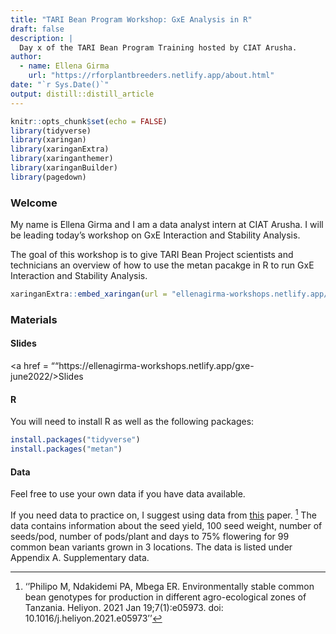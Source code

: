 ```yaml
---
title: "TARI Bean Program Workshop: GxE Analysis in R"
draft: false
description: |
  Day x of the TARI Bean Program Training hosted by CIAT Arusha.
author:
  - name: Ellena Girma
    url: "https://rforplantbreeders.netlify.app/about.html"
date: "`r Sys.Date()`"
output: distill::distill_article
---
```

```r
knitr::opts_chunk$set(echo = FALSE)
library(tidyverse)
library(xaringan)
library(xaringanExtra)
library(xaringanthemer)
library(xaringanBuilder)
library(pagedown)
```


### Welcome

My name is Ellena Girma and I am a data analyst intern at CIAT Arusha. I will be leading today's workshop on GxE Interaction and Stability Analysis. 

The goal of this workshop is to give TARI Bean Project scientists and technicians an overview of how to use the metan pacakge in R to run GxE Interaction and Stability Analysis.


```r
xaringanExtra::embed_xaringan(url = "ellenagirma-workshops.netlify.app/gxe-june2022/index.html", ratio = "16:9")
```


### Materials 

#### Slides

<a href = ""https://ellenagirma-workshops.netlify.app/gxe-june2022/>Slides</a>

#### R

You will need to install R as well as the following packages:

```r

install.packages("tidyverse")
install.packages("metan")

```

#### Data

Feel free to use your own data if you have data available. 

If you need data to practice on, I suggest using data from <a href = "https://www.sciencedirect.com/science/article/pii/S2405844021000785">this</a> paper. ^[''Philipo M, Ndakidemi PA, Mbega ER. Environmentally stable common bean genotypes for production in different agro-ecological zones of Tanzania. Heliyon. 2021 Jan 19;7(1):e05973. doi: 10.1016/j.heliyon.2021.e05973''
] The data contains information about the seed yield, 100 seed weight, number of seeds/pod, number of pods/plant and days to 75% flowering for 99 common bean variants grown in 3 locations. The data is listed under Appendix A. Supplementary data. 

